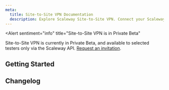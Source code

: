 ```yaml
---
meta:
  title: Site-to-Site VPN Documentation
  description: Explore Scaleway Site-to-Site VPN. Connect your Scaleway VPC to your remote infrastructure, via an encrypted, private VPN tunnel. 
---
```


<Alert
  sentiment="info"
  title="Site-to-Site VPN is in Private Beta"
>
  Site-to-Site VPN is currently in Private Beta, and available to selected testers only via the Scaleway API. [Request an invitation](https://www.scaleway.com/en/betas/#site-to-site-vpn).
  </Alert>


<ProductHeader 
   productName="Site-to-Site VPN"
   productLogo="sns"
   description="Securely connect your Scaleway VPC to your remote infrastructure, enabling encrypted data exchange over a private tunnel."
   url="/site-to-site-vpn/reference-content/understanding-s2svpn/"
   label="Understanding Site-to-Site VPN"
/>

## Getting Started

<Grid>
    <SummaryCard
        title="Understanding Site-to-Site VPN"
        icon="rocket"
        description="Learn how to start using Site-to-Site VPN"
        label="View Doc"
        url="/site-to-site-vpn/reference-content/understanding-s2svpn/"
    />
    <SummaryCard
        title="Concepts"
        icon="info"
        description="Core concepts that give you a better understanding of Site-to-Site VPN."
        label="View Concepts"
        url="/site-to-site-vpn/concepts/"
    />
        <SummaryCard
        title="TODO"
        icon="book-open-outline"
        description="TODO"
        label="TODO"
        url="TODO"
    />
</Grid>


<ClickableBanner
    productLogo="cli"
    title="Site-to-Site VPN APIs"
    description="Manage Site-to-Site VPN using the Scaleway API."
    url="https://www.scaleway.com/en/developers/api/s2s-vpn/"
    label="Go to Scaleway Site-to-Site VPN API"
/>

## Changelog

<ChangelogList
    productName="site-to-site-vpn"
    numberOfChanges={3}
/>